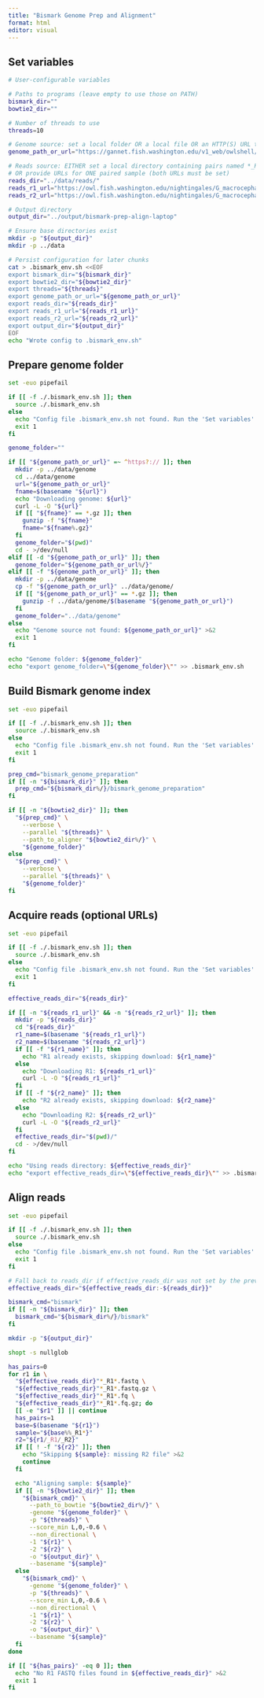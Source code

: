 ```yaml
---
title: "Bismark Genome Prep and Alignment"
format: html
editor: visual
---
```


## Set variables

```bash
# User-configurable variables

# Paths to programs (leave empty to use those on PATH)
bismark_dir=""
bowtie2_dir=""

# Number of threads to use
threads=10

# Genome source: set a local folder OR a local file OR an HTTP(S) URL to a .fa/.fna[.gz]
genome_path_or_url="https://gannet.fish.washington.edu/v1_web/owlshell/bu-github/project-cod-temperature/data/GCF_031168955.1_ASM3116895v1_genomic.fna"

# Reads source: EITHER set a local directory containing pairs named *_R1.fastq[.gz] and *_R2.fastq[.gz]
# OR provide URLs for ONE paired sample (both URLs must be set)
reads_dir="../data/reads/"
reads_r1_url="https://owl.fish.washington.edu/nightingales/G_macrocephalus/30-1067895835/1D11_R1_001.fastq.gz"
reads_r2_url="https://owl.fish.washington.edu/nightingales/G_macrocephalus/30-1067895835/1D11_R2_001.fastq.gz"

# Output directory
output_dir="../output/bismark-prep-align-laptop"

# Ensure base directories exist
mkdir -p "${output_dir}"
mkdir -p ../data

# Persist configuration for later chunks
cat > .bismark_env.sh <<EOF
export bismark_dir="${bismark_dir}"
export bowtie2_dir="${bowtie2_dir}"
export threads="${threads}"
export genome_path_or_url="${genome_path_or_url}"
export reads_dir="${reads_dir}"
export reads_r1_url="${reads_r1_url}"
export reads_r2_url="${reads_r2_url}"
export output_dir="${output_dir}"
EOF
echo "Wrote config to .bismark_env.sh"
```

## Prepare genome folder

```bash
set -euo pipefail

if [[ -f ./.bismark_env.sh ]]; then
  source ./.bismark_env.sh
else
  echo "Config file .bismark_env.sh not found. Run the 'Set variables' chunk first." >&2
  exit 1
fi

genome_folder=""

if [[ "${genome_path_or_url}" =~ ^https?:// ]]; then
  mkdir -p ../data/genome
  cd ../data/genome
  url="${genome_path_or_url}"
  fname=$(basename "${url}")
  echo "Downloading genome: ${url}"
  curl -L -O "${url}"
  if [[ "${fname}" == *.gz ]]; then
    gunzip -f "${fname}"
    fname="${fname%.gz}"
  fi
  genome_folder="$(pwd)"
  cd - >/dev/null
elif [[ -d "${genome_path_or_url}" ]]; then
  genome_folder="${genome_path_or_url%/}"
elif [[ -f "${genome_path_or_url}" ]]; then
  mkdir -p ../data/genome
  cp -f "${genome_path_or_url}" ../data/genome/
  if [[ "${genome_path_or_url}" == *.gz ]]; then
    gunzip -f ../data/genome/$(basename "${genome_path_or_url}")
  fi
  genome_folder="../data/genome"
else
  echo "Genome source not found: ${genome_path_or_url}" >&2
  exit 1
fi

echo "Genome folder: ${genome_folder}"
echo "export genome_folder=\"${genome_folder}\"" >> .bismark_env.sh
```

## Build Bismark genome index

```bash
set -euo pipefail

if [[ -f ./.bismark_env.sh ]]; then
  source ./.bismark_env.sh
else
  echo "Config file .bismark_env.sh not found. Run the 'Set variables' chunk first." >&2
  exit 1
fi

prep_cmd="bismark_genome_preparation"
if [[ -n "${bismark_dir}" ]]; then
  prep_cmd="${bismark_dir%/}/bismark_genome_preparation"
fi

if [[ -n "${bowtie2_dir}" ]]; then
  "${prep_cmd}" \
    --verbose \
    --parallel "${threads}" \
    --path_to_aligner "${bowtie2_dir%/}" \
    "${genome_folder}"
else
  "${prep_cmd}" \
    --verbose \
    --parallel "${threads}" \
    "${genome_folder}"
fi
```

## Acquire reads (optional URLs)

```bash
set -euo pipefail

if [[ -f ./.bismark_env.sh ]]; then
  source ./.bismark_env.sh
else
  echo "Config file .bismark_env.sh not found. Run the 'Set variables' chunk first." >&2
  exit 1
fi

effective_reads_dir="${reads_dir}"

if [[ -n "${reads_r1_url}" && -n "${reads_r2_url}" ]]; then
  mkdir -p "${reads_dir}"
  cd "${reads_dir}"
  r1_name=$(basename "${reads_r1_url}")
  r2_name=$(basename "${reads_r2_url}")
  if [[ -f "${r1_name}" ]]; then
    echo "R1 already exists, skipping download: ${r1_name}"
  else
    echo "Downloading R1: ${reads_r1_url}"
    curl -L -O "${reads_r1_url}"
  fi
  if [[ -f "${r2_name}" ]]; then
    echo "R2 already exists, skipping download: ${r2_name}"
  else
    echo "Downloading R2: ${reads_r2_url}"
    curl -L -O "${reads_r2_url}"
  fi
  effective_reads_dir="$(pwd)/"
  cd - >/dev/null
fi

echo "Using reads directory: ${effective_reads_dir}"
echo "export effective_reads_dir=\"${effective_reads_dir}\"" >> .bismark_env.sh
```

## Align reads

```bash
set -euo pipefail

if [[ -f ./.bismark_env.sh ]]; then
  source ./.bismark_env.sh
else
  echo "Config file .bismark_env.sh not found. Run the 'Set variables' chunk first." >&2
  exit 1
fi

# Fall back to reads_dir if effective_reads_dir was not set by the previous chunk
effective_reads_dir="${effective_reads_dir:-${reads_dir}}"

bismark_cmd="bismark"
if [[ -n "${bismark_dir}" ]]; then
  bismark_cmd="${bismark_dir%/}/bismark"
fi

mkdir -p "${output_dir}"

shopt -s nullglob

has_pairs=0
for r1 in \
  "${effective_reads_dir}"*_R1*.fastq \
  "${effective_reads_dir}"*_R1*.fastq.gz \
  "${effective_reads_dir}"*_R1*.fq \
  "${effective_reads_dir}"*_R1*.fq.gz; do
  [[ -e "$r1" ]] || continue
  has_pairs=1
  base=$(basename "${r1}")
  sample="${base%%_R1*}"
  r2="${r1/_R1/_R2}"
  if [[ ! -f "${r2}" ]]; then
    echo "Skipping ${sample}: missing R2 file" >&2
    continue
  fi

  echo "Aligning sample: ${sample}"
  if [[ -n "${bowtie2_dir}" ]]; then
    "${bismark_cmd}" \
      --path_to_bowtie "${bowtie2_dir%/}" \
      -genome "${genome_folder}" \
      -p "${threads}" \
      --score_min L,0,-0.6 \
      --non_directional \
      -1 "${r1}" \
      -2 "${r2}" \
      -o "${output_dir}" \
      --basename "${sample}"
  else
    "${bismark_cmd}" \
      -genome "${genome_folder}" \
      -p "${threads}" \
      --score_min L,0,-0.6 \
      --non_directional \
      -1 "${r1}" \
      -2 "${r2}" \
      -o "${output_dir}" \
      --basename "${sample}"
  fi
done

if [[ "${has_pairs}" -eq 0 ]]; then
  echo "No R1 FASTQ files found in ${effective_reads_dir}" >&2
  exit 1
fi
```
